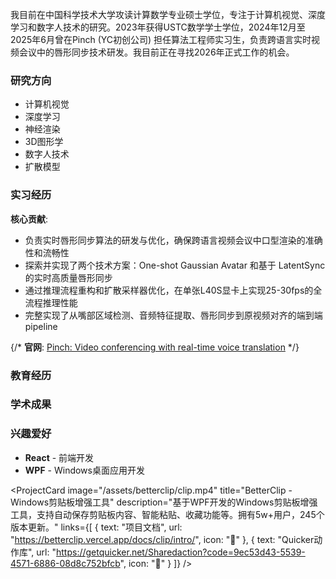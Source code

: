 
<PersonalInfo
  name="Dongyu Liu"
  nameCn="刘东宇"
  role="Master student in Computer Vision & Deep Learning"
  affiliation="University of Science and Technology of China, Hefei, Anhui"
  email="ld020519@mail.ustc.edu.cn"
  github="https://github.com/ceastld"
/>

我目前在中国科学技术大学攻读计算数学专业硕士学位，专注于计算机视觉、深度学习和数字人技术的研究。2023年获得USTC数学学士学位，2024年12月至2025年6月曾在Pinch (YC初创公司) 担任算法工程师实习生，负责跨语言实时视频会议中的唇形同步技术研发。我目前正在寻找2026年正式工作的机会。

### 研究方向

- 计算机视觉
- 深度学习
- 神经渲染
- 3D图形学
- 数字人技术
- 扩散模型


### 实习经历

<ExperienceItem
  image="/assets/org/pinch.png"
  institution="Pinch (YC初创公司)"
  period="2024.12 - 2025.6"
  position="算法工程师实习生 - 跨语言实时视频会议中的唇形同步技术"
  link="/pinch"
/>

**核心贡献**:
- 负责实时唇形同步算法的研发与优化，确保跨语言视频会议中口型渲染的准确性和流畅性
- 探索并实现了两个技术方案：One-shot Gaussian Avatar 和基于 LatentSync 的实时高质量唇形同步
- 通过推理流程重构和扩散采样器优化，在单张L40S显卡上实现25-30fps的全流程推理性能
- 完整实现了从嘴部区域检测、音频特征提取、唇形同步到原视频对齐的端到端pipeline

{/* **官网**: [Pinch: Video conferencing with real-time voice translation](https://www.ycombinator.com/companies/pinch) */}


### 教育经历

<ExperienceItem
  image="/assets/org/ustc_icon.png"
  institution="中国科学技术大学"
  period="2023.9 - 至今"
  position="数学学院 | 计算数学（硕士在读）"
/>

<ExperienceItem
  image="/assets/org/ustc_icon.png"
  institution="中国科学技术大学"
  period="2019.9 - 2023.7"
  position="少年班学院 | 数学专业（学士学位）"
/>


### 学术成果

<AcademicPaper
  image="/assets/papers/learn2control.gif"
  title="Constructing Diffusion Avatar with Learnable Embeddings"
  authors="Xuan Gao, Jingtao Zhou, Dongyu Liu, Yuqi Zhou, Juyong Zhang"
  institution="SIGGRAPH Asia, 2025"
  paper="https://arxiv.org/abs/2503.15809"
  page="https://ustc3dv.github.io/Learn2Control/"
  code=""
/>

<AcademicPaper
  image="/assets/papers/swapform4d.gif"
  title="SwapFrom4D: Realistic Video Head Swapping with 4D Neural Gaussian Field"
  authors="Jingtao Zhou, Xuan Gao, Dongyu Liu, Junhui Hou, Yudong Guo, Juyong Zhang"
  institution="Under Review"
  paper=""
  page=""
  code=""
/>

<AcademicPaper
  image="/assets/papers/survey.png"
  title="Multi-Modal Digital Human Modeling, Synthesis, and Driving: A Survey"
  authors="Xuan Gao, Dongyu Liu, Juyong Zhang"
  institution="Journal of Image and Graphics"
  paper="https://www.cjig.cn/zh/article/doi/10.11834/jig.230649/"
  page=""
  code=""
/>

### 兴趣爱好

- **React** - 前端开发
- **WPF** - Windows桌面应用开发

<ProjectCard
  image="/assets/betterclip/clip.mp4"
  title="BetterClip - Windows剪贴板增强工具"
  description="基于WPF开发的Windows剪贴板增强工具，支持自动保存剪贴板内容、智能粘贴、收藏功能等。拥有5w+用户，245个版本更新。"
  links={[
    { text: "项目文档", url: "https://betterclip.vercel.app/docs/clip/intro/", icon: "📖" },
    { text: "Quicker动作库", url: "https://getquicker.net/Sharedaction?code=9ec53d43-5539-4571-6886-08d8c752bfcb", icon: "🔗" }
  ]}
/>

